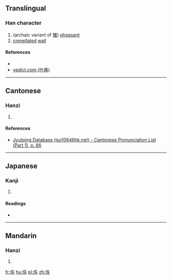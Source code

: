 ==Translingual==

===Han character===
{{Han char|rn=32|rad=土|as=05|sn=8|four=|canj=GOK,XXGOK|ids=⿰土矢}}

# (archaic variant of [[雉]]) [[pheasant]]
# [[crenellated]] [[wall]]

====References====
* {{Han ref|kx=0227.150|dkj=05011|dj=0463.010|hdz=10432.060|uh=5781|ud=22401}}
*[http://yedict.com/htm/57/5781.htm yedict.com (叶典)]

----

==Cantonese==

===Hanzi===
{{yue-hanzi|jyut=[[zi6]]|y=ji6}}

# {{defn|lang=yue|sort=土05}}

====References====
* [http://www.iso10646hk.net/jp/document/download.jsp Jyutping Database (iso10646hk.net) - Cantonese Pronunciation List (Part 1), p. 86]

----

==Japanese==

===Kanji===
{{ja-kanji|grade=|rs=土05}}

# {{defn|lang=ja|sort=土05}}

====Readings====
* {{ja-readings|on=[[ち]] (chi), [[じ]] (ji)|kun=}}

----

==Mandarin==

===Hanzi===
{{cmn-hanzi|pin=[[zhì]] ([[zhi4]])|wg=chih<sup>4</sup>}}

# {{defn|lang=cmn|sort=土05}}

[[fr:垁]]
[[hu:垁]]
[[pl:垁]]
[[zh:垁]]